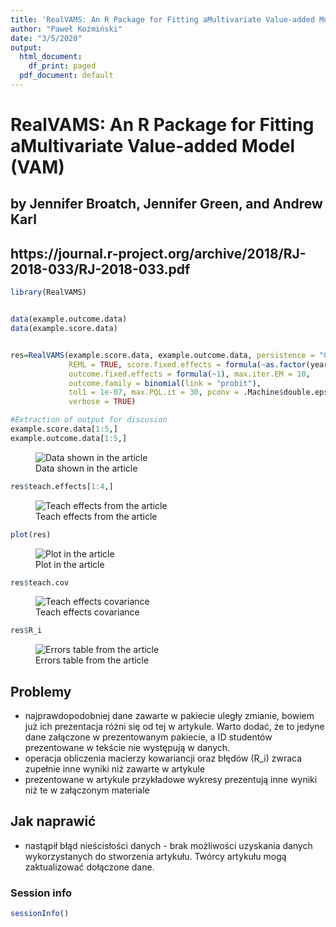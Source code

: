 ```yaml
---
title: 'RealVAMS: An R Package for Fitting aMultivariate Value-added Model (VAM)'
author: "Paweł Koźmiński"
date: "3/5/2020"
output:
  html_document:
    df_print: paged
  pdf_document: default
---
```


# RealVAMS: An R Package for Fitting aMultivariate Value-added Model (VAM)
## by Jennifer Broatch, Jennifer Green, and Andrew Karl
## https://journal.r-project.org/archive/2018/RJ-2018-033/RJ-2018-033.pdf

```r

library(RealVAMS)


data(example.outcome.data)
data(example.score.data)


res=RealVAMS(example.score.data, example.outcome.data, persistence = "CP",school.effects = FALSE,
             REML = TRUE, score.fixed.effects = formula(~as.factor(year)+cont_var),
             outcome.fixed.effects = formula(~1), max.iter.EM = 10,
             outcome.family = binomial(link = "probit"),
             tol1 = 1e-07, max.PQL.it = 30, pconv = .Machine$double.eps*1e9, var.parm.hessian = TRUE,
             verbose = TRUE)
```

```r

#Extraction of output for discusion
example.score.data[1:5,]
example.outcome.data[1:5,]
```
![Data shown in the article](extra/RealVAMS/table1.png)
```r
res$teach.effects[1:4,]
```
![Teach effects from the article](extra/RealVAMS/res$teacheffects.png)

```r
plot(res)
```
![Plot in the article](extra/RealVAMS/Figure1.png)
```r
res$teach.cov
```
![Teach effects covariance](extra/RealVAMS/res2.png)


```r
res$R_i

```
![Errors table from the article](extra/RealVAMS/res3.png)

## Problemy
- najprawdopodobniej dane zawarte w pakiecie uległy zmianie, bowiem już ich prezentacja różni się od tej w artykule. Warto dodać, że to jedyne dane załączone w prezentowanym pakiecie, a ID studentów prezentowane w tekście nie występują w danych.
- operacja obliczenia macierzy kowariancji oraz błędów (R_i) zwraca zupełnie inne wyniki niż zawarte w artykule
- prezentowane w artykule przykładowe wykresy prezentują inne wyniki niż te w załączonym materiale

## Jak naprawić
- nastąpił błąd nieścisłości danych - brak możliwości uzyskania danych wykorzystanych do stworzenia artykułu. Twórcy artykułu mogą zaktualizować dołączone dane.

### Session info
```r
sessionInfo()
```

